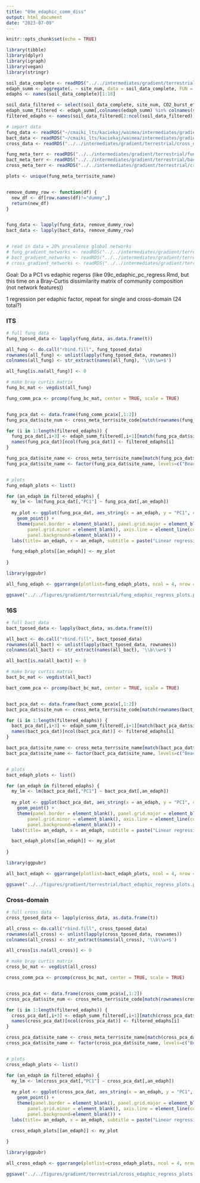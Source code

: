 ```yaml
---
title: "09e_edaphic_comm_diss"
output: html_document
date: "2023-07-09"
---
```


```r
knitr::opts_chunk$set(echo = TRUE)
```

```r
library(tibble)
library(dplyr)
library(igraph)
library(vegan)
library(stringr)
```

```r
soil_data_complete <- readRDS("../../intermediates/gradient/terrestrial/soil_data_complete.rds")
edaph_summ <- aggregate(. ~ site_num, data = soil_data_complete, FUN = mean)
edaphs <- names(soil_data_complete)[1:18]

soil_data_filtered <- select(soil_data_complete, site_num, CO2_burst_efflux, `P_OLSEN`, K, Ca, Mg, HWEC, water_holding_capacity, pH)
edaph_summ_filtered <- edaph_summ[,colnames(edaph_summ) %in% colnames(soil_data_filtered)]
filtered_edaphs <- names(soil_data_filtered[2:ncol(soil_data_filtered)])
```

```r

# import data
fung_data <- readRDS("~/cmaiki_lts/kaciekaj/waimea/intermediates/gradient/terrestrial/six_empos_fung_grad_data_ordered.rds")
bact_data <- readRDS("~/cmaiki_lts/kaciekaj/waimea/intermediates/gradient/terrestrial/six_empos_bact_grad_data_ordered.rds")
cross_data <- readRDS("../../intermediates/gradient/terrestrial/cross_data.rds")

fung_meta_terr <- readRDS("../../intermediates/gradient/terrestrial/fung_terrestrial_metadata.rds")
bact_meta_terr <- readRDS("../../intermediates/gradient/terrestrial/bact_terrestrial_metadata.rds")
cross_meta_terr <- readRDS("../../intermediates/gradient/terrestrial/cross_metadata_terr.rds")

plots <- unique(fung_meta_terr$site_name)


remove_dummy_row <- function(df) {
  new_df <- df[row.names(df)!="dummy",]
  return(new_df)
}


fung_data <- lapply(fung_data, remove_dummy_row)
bact_data <- lapply(bact_data, remove_dummy_row)


# read in data = 20% prevalence global networks
# fung_gradient_networks <- readRDS("../../intermediates/gradient/terrestrial/fung_gradient_igraphs.rds")
# bact_gradient_networks <- readRDS("../../intermediates/gradient/terrestrial/bact_gradient_igraphs.rds")
# cross_gradient_networks <- readRDS("../../intermediates/gradient/terrestrial/cross_gradient_igraphs.rds")


```

Goal: Do a PC1 vs edaphic regerss (like 09c_edaphic_pc_regress.Rmd, but this time on a Bray-Curtis dissimilarity matrix of community composition (not network features))

1 regression per edaphic factor, repeat for single and cross-domain (24 total?)

### ITS
```r
# full fung data
fung_tposed_data <- lapply(fung_data, as.data.frame(t))

all_fung <- do.call("rbind.fill", fung_tposed_data)
rownames(all_fung) <- unlist(lapply(fung_tposed_data, rownames))
colnames(all_fung) <- str_extract(names(all_fung), '\\b\\w+$')

all_fung[is.na(all_fung)] <- 0

# make bray curtis matrix
fung_bc_mat <- vegdist(all_fung)

fung_comm_pca <- prcomp(fung_bc_mat, center = TRUE, scale = TRUE)


fung_pca_dat <- data.frame(fung_comm_pca$x[,1:2])
fung_pca_dat$site_num <- cross_meta_terr$site_code[match(rownames(fung_pca_dat), cross_meta_terr$sample_id)]

for (i in 1:length(filtered_edaphs)) {
  fung_pca_dat[,i+3] <- edaph_summ_filtered[,i+1][match(fung_pca_dat$site_num, edaph_summ_filtered$site_num)]
  names(fung_pca_dat)[ncol(fung_pca_dat)] <- filtered_edaphs[i]
}

fung_pca_dat$site_name <- cross_meta_terr$site_name[match(fung_pca_dat$site_num, cross_meta_terr$site_code)]
fung_pca_dat$site_name <- factor(fung_pca_dat$site_name, levels=c("Beach", "Estuary", "Entrance", "Confluence", "Waterfall", "DrumRoad", "Ridge"))


# plots
fung_edaph_plots <- list()

for (an_edaph in filtered_edaphs) {
  my_lm <- lm(fung_pca_dat[,"PC1"] ~ fung_pca_dat[,an_edaph])
  
  my_plot <- ggplot(fung_pca_dat, aes_string(x = an_edaph, y = "PC1", color = "site_name")) +
    geom_point() +
    theme(panel.border = element_blank(), panel.grid.major = element_blank(),
        panel.grid.minor = element_blank(), axis.line = element_line(colour = "black"),
        panel.background=element_blank()) +
  labs(title= an_edaph, x = an_edaph, subtitle = paste("Linear regression:", "R2 =", round(summary(my_lm)$r.squared, 3), ";", "P =", round(summary(my_lm)$coefficients[,4][2], 3)))

  fung_edaph_plots[[an_edaph]] <- my_plot
  
}

library(ggpubr)

all_fung_edaph <- ggarrange(plotlist=fung_edaph_plots, ncol = 4, nrow = 2, common.legend = TRUE, legend = "right")

ggsave("../../figures/gradient/terrestrial/fung_edaphic_regress_plots.png", all_fung_edaph, width = 22, height = 9)


```

### 16S
```r
# full bact data
bact_tposed_data <- lapply(bact_data, as.data.frame(t))

all_bact <- do.call("rbind.fill", bact_tposed_data)
rownames(all_bact) <- unlist(lapply(bact_tposed_data, rownames))
colnames(all_bact) <- str_extract(names(all_bact), '\\b\\w+$')

all_bact[is.na(all_bact)] <- 0

# make bray curtis matrix
bact_bc_mat <- vegdist(all_bact)

bact_comm_pca <- prcomp(bact_bc_mat, center = TRUE, scale = TRUE)


bact_pca_dat <- data.frame(bact_comm_pca$x[,1:2])
bact_pca_dat$site_num <- cross_meta_terr$site_code[match(rownames(bact_pca_dat), cross_meta_terr$sample_id)]

for (i in 1:length(filtered_edaphs)) {
  bact_pca_dat[,i+3] <- edaph_summ_filtered[,i+1][match(bact_pca_dat$site_num, edaph_summ_filtered$site_num)]
  names(bact_pca_dat)[ncol(bact_pca_dat)] <- filtered_edaphs[i]
}

bact_pca_dat$site_name <- cross_meta_terr$site_name[match(bact_pca_dat$site_num, cross_meta_terr$site_code)]
bact_pca_dat$site_name <- factor(bact_pca_dat$site_name, levels=c("Beach", "Estuary", "Entrance", "Confluence", "Waterfall", "DrumRoad", "Ridge"))


# plots
bact_edaph_plots <- list()

for (an_edaph in filtered_edaphs) {
  my_lm <- lm(bact_pca_dat[,"PC1"] ~ bact_pca_dat[,an_edaph])
  
  my_plot <- ggplot(bact_pca_dat, aes_string(x = an_edaph, y = "PC1", color = "site_name")) +
    geom_point() +
    theme(panel.border = element_blank(), panel.grid.major = element_blank(),
        panel.grid.minor = element_blank(), axis.line = element_line(colour = "black"),
        panel.background=element_blank()) +
  labs(title= an_edaph, x = an_edaph, subtitle = paste("Linear regression:", "R2 =", round(summary(my_lm)$r.squared, 3), ";", "P =", round(summary(my_lm)$coefficients[,4][2], 3)))

  bact_edaph_plots[[an_edaph]] <- my_plot
  
}

library(ggpubr)

all_bact_edaph <- ggarrange(plotlist=bact_edaph_plots, ncol = 4, nrow = 2, common.legend = TRUE, legend = "right")

ggsave("../../figures/gradient/terrestrial/bact_edaphic_regress_plots.png", all_bact_edaph, width = 22, height = 9)


```

### Cross-domain
```r
# full cross data
cross_tposed_data <- lapply(cross_data, as.data.frame(t))

all_cross <- do.call("rbind.fill", cross_tposed_data)
rownames(all_cross) <- unlist(lapply(cross_tposed_data, rownames))
colnames(all_cross) <- str_extract(names(all_cross), '\\b\\w+$')

all_cross[is.na(all_cross)] <- 0

# make bray curtis matrix
cross_bc_mat <- vegdist(all_cross)

cross_comm_pca <- prcomp(cross_bc_mat, center = TRUE, scale = TRUE)


cross_pca_dat <- data.frame(cross_comm_pca$x[,1:2])
cross_pca_dat$site_num <- cross_meta_terr$site_code[match(rownames(cross_pca_dat), cross_meta_terr$sample_id)]

for (i in 1:length(filtered_edaphs)) {
  cross_pca_dat[,i+3] <- edaph_summ_filtered[,i+1][match(cross_pca_dat$site_num, edaph_summ_filtered$site_num)]
  names(cross_pca_dat)[ncol(cross_pca_dat)] <- filtered_edaphs[i]
}

cross_pca_dat$site_name <- cross_meta_terr$site_name[match(cross_pca_dat$site_num, cross_meta_terr$site_code)]
cross_pca_dat$site_name <- factor(cross_pca_dat$site_name, levels=c("Beach", "Estuary", "Entrance", "Confluence", "Waterfall", "DrumRoad", "Ridge"))


# plots
cross_edaph_plots <- list()

for (an_edaph in filtered_edaphs) {
  my_lm <- lm(cross_pca_dat[,"PC1"] ~ cross_pca_dat[,an_edaph])
  
  my_plot <- ggplot(cross_pca_dat, aes_string(x = an_edaph, y = "PC1", color = "site_name")) +
    geom_point() +
    theme(panel.border = element_blank(), panel.grid.major = element_blank(),
        panel.grid.minor = element_blank(), axis.line = element_line(colour = "black"),
        panel.background=element_blank()) +
  labs(title= an_edaph, x = an_edaph, subtitle = paste("Linear regression:", "R2 =", round(summary(my_lm)$r.squared, 3), ";", "P =", round(summary(my_lm)$coefficients[,4][2], 3)))

  cross_edaph_plots[[an_edaph]] <- my_plot
  
}

library(ggpubr)

all_cross_edaph <- ggarrange(plotlist=cross_edaph_plots, ncol = 4, nrow = 2, common.legend = TRUE, legend = "right")

ggsave("../../figures/gradient/terrestrial/cross_edaphic_regress_plots.png", all_cross_edaph, width = 22, height = 9)


```








